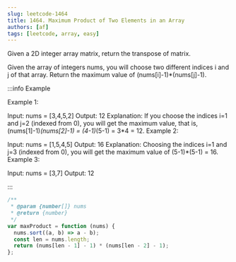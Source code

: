 ```yaml
---
slug: leetcode-1464
title: 1464. Maximum Product of Two Elements in an Array
authors: [af]
tags: [leetcode, array, easy]
---
```


Given a 2D integer array matrix, return the transpose of matrix.

Given the array of integers nums, you will choose two different indices i and j of that array. Return the maximum value of (nums[i]-1)\*(nums[j]-1).

:::info Example

Example 1:

Input: nums = [3,4,5,2]
Output: 12
Explanation: If you choose the indices i=1 and j=2 (indexed from 0), you will get the maximum value, that is, (nums[1]-1)_(nums[2]-1) = (4-1)_(5-1) = 3\*4 = 12.
Example 2:

Input: nums = [1,5,4,5]
Output: 16
Explanation: Choosing the indices i=1 and j=3 (indexed from 0), you will get the maximum value of (5-1)\*(5-1) = 16.
Example 3:

Input: nums = [3,7]
Output: 12

:::

```js
/**
 * @param {number[]} nums
 * @return {number}
 */
var maxProduct = function (nums) {
  nums.sort((a, b) => a - b);
  const len = nums.length;
  return (nums[len - 1] - 1) * (nums[len - 2] - 1);
};
```
